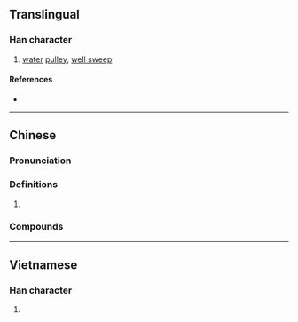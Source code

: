 {{character info/new}}
==Translingual==

===Han character===
{{Han char|rn=75|rad=木|as=10|sn=14|four=46943|canj=DHAJ,XDHAJ|ids=⿰木皋}}

# [[water]] [[pulley]], [[well sweep]]

====References====
* {{Han ref|kx=0546.251|dkj=15345|dj=0934.170|hdz=21264.130|uh=69D4|ud=27092|bh=E252|bd=57938}}

----

==Chinese==
{{zh-forms}}

===Pronunciation===
{{zh-pron
|m=gāo
|c=gou1
|cat=
}}

===Definitions===
{{zh-hanzi}}

# {{rfdef|zh}}

===Compounds===
{{su#bst:zh-der/new|p=gāo}}

----

==Vietnamese==

===Han character===
{{vi-readings|rs=木10| hanviet = cau}}

# {{defn|lang=vi|sort=木10}}
